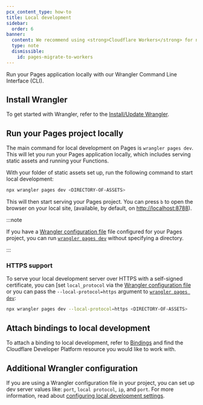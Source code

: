 ```yaml
---
pcx_content_type: how-to
title: Local development
sidebar:
  order: 6
banner:
  content: We recommend using <strong>Cloudflare Workers</strong> for new projects. For existing Pages projects, see our <a href="/workers/static-assets/migrate-from-pages/">migration guide</a> and <a href="/workers/static-assets/migrate-from-pages/#compatibility-matrix">compatibility matrix</a>.
  type: note
  dismissible:
    id: pages-migrate-to-workers
---
```


Run your Pages application locally with our Wrangler Command Line Interface (CLI).

## Install Wrangler

To get started with Wrangler, refer to the [Install/Update Wrangler](/workers/wrangler/install-and-update/).

## Run your Pages project locally

The main command for local development on Pages is `wrangler pages dev`. This will let you run your Pages application locally, which includes serving static assets and running your Functions.

With your folder of static assets set up, run the following command to start local development:

```sh
npx wrangler pages dev <DIRECTORY-OF-ASSETS>
```

This will then start serving your Pages project. You can press `b` to open the browser on your local site, (available, by default, on [http://localhost:8788](http://localhost:8788)).

:::note

If you have a [Wrangler configuration file](/pages/functions/wrangler-configuration/) file configured for your Pages project, you can run [`wrangler pages dev`](/workers/wrangler/commands/#dev-1) without specifying a directory.

:::

### HTTPS support

To serve your local development server over HTTPS with a self-signed certificate, you can [set `local_protocol` via the [Wrangler configuration file](/pages/functions/wrangler-configuration/#local-development-settings) or you can pass the `--local-protocol=https` argument to [`wrangler pages dev`](/workers/wrangler/commands/#dev-1):

```sh
npx wrangler pages dev --local-protocol=https <DIRECTORY-OF-ASSETS>
```

## Attach bindings to local development

To attach a binding to local development, refer to [Bindings](/pages/functions/bindings/) and find the Cloudflare Developer Platform resource you would like to work with.

## Additional Wrangler configuration

If you are using a Wrangler configuration file in your project, you can set up dev server values like: `port`, `local protocol`, `ip`, and `port`. For more information, read about [configuring local development settings](/pages/functions/wrangler-configuration/#local-development-settings).

